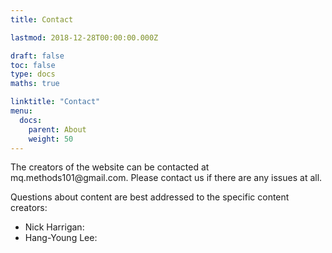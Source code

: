 ```yaml
---
title: Contact

lastmod: 2018-12-28T00:00:00.000Z

draft: false
toc: false
type: docs
maths: true

linktitle: "Contact"
menu:
  docs:
    parent: About
    weight: 50
---
```


The creators of the website can be contacted at mq.methods101@gmail.com. Please contact us if there are any issues at all.

Questions about content are best addressed to the specific content creators:

* Nick Harrigan:
* Hang-Young Lee: